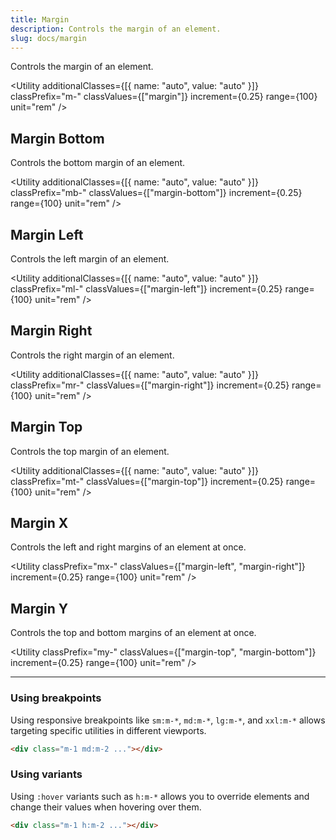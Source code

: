 ```yaml
---
title: Margin
description: Controls the margin of an element.
slug: docs/margin
---
```


Controls the margin of an element.

<Utility
  additionalClasses={[{ name: "auto", value: "auto" }]}
  classPrefix="m-"
  classValues={["margin"]}
  increment={0.25}
  range={100}
  unit="rem"
/>

## Margin Bottom

Controls the bottom margin of an element.

<Utility
  additionalClasses={[{ name: "auto", value: "auto" }]}
  classPrefix="mb-"
  classValues={["margin-bottom"]}
  increment={0.25}
  range={100}
  unit="rem"
/>

## Margin Left

Controls the left margin of an element.

<Utility
  additionalClasses={[{ name: "auto", value: "auto" }]}
  classPrefix="ml-"
  classValues={["margin-left"]}
  increment={0.25}
  range={100}
  unit="rem"
/>

## Margin Right

Controls the right margin of an element.

<Utility
  additionalClasses={[{ name: "auto", value: "auto" }]}
  classPrefix="mr-"
  classValues={["margin-right"]}
  increment={0.25}
  range={100}
  unit="rem"
/>

## Margin Top

Controls the top margin of an element.

<Utility
  additionalClasses={[{ name: "auto", value: "auto" }]}
  classPrefix="mt-"
  classValues={["margin-top"]}
  increment={0.25}
  range={100}
  unit="rem"
/>

## Margin X

Controls the left and right margins of an element at once.

<Utility
  classPrefix="mx-"
  classValues={["margin-left", "margin-right"]}
  increment={0.25}
  range={100}
  unit="rem"
/>

## Margin Y

Controls the top and bottom margins of an element at once.

<Utility
  classPrefix="my-"
  classValues={["margin-top", "margin-bottom"]}
  increment={0.25}
  range={100}
  unit="rem"
/>

---

### Using breakpoints

Using responsive breakpoints like `sm:m-*`, `md:m-*`, `lg:m-*`, and `xxl:m-*` allows targeting specific utilities in different viewports.

```html "md:m-2"
<div class="m-1 md:m-2 ..."></div>
```

### Using variants

Using `:hover` variants such as `h:m-*` allows you to override elements and change their values when hovering over them.

```html "h:m-2"
<div class="m-1 h:m-2 ..."></div>
```
